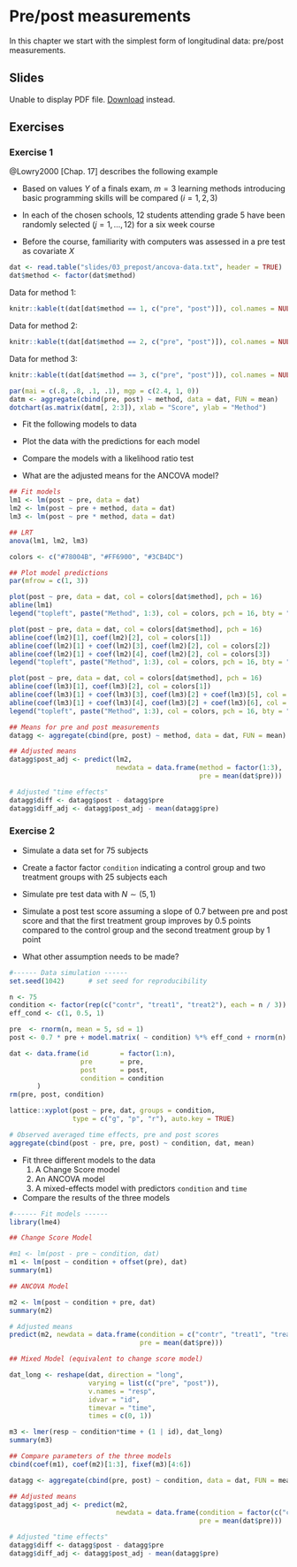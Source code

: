 # Pre/post measurements

In this chapter we start with the simplest form of longitudinal data: pre/post
measurements.

## Slides

```{=html}
<object data="slides/03_prepost/03_prepost.pdf" type="application/pdf" width="100%" height="500px">
  <p>
    Unable to display PDF file. <a href="slides/03_prepost/03_prepost.pdf">Download</a> instead.
  </p>
</object>
```

## Exercises

### Exercise 1 {-}

@Lowry2000[Chap. 17] describes the following example

* Based on values $Y$ of a finals exam, $m = 3$ learning methods introducing
  basic programming skills will be compared ($i = 1, 2, 3$)

* In each of the chosen schools, 12 students attending grade 5 have been
  randomly selected ($j = 1, \dots, 12$) for a six week course

* Before the course, familiarity with computers was assessed in a pre test as
  covariate $X$

```r
dat <- read.table("slides/03_prepost/ancova-data.txt", header = TRUE)
dat$method <- factor(dat$method)
```

Data for method 1:
```r
knitr::kable(t(dat[dat$method == 1, c("pre", "post")]), col.names = NULL)
```

Data for method 2:
```r
knitr::kable(t(dat[dat$method == 2, c("pre", "post")]), col.names = NULL)
```

Data for method 3:
```r
knitr::kable(t(dat[dat$method == 3, c("pre", "post")]), col.names = NULL)
```

```r
par(mai = c(.8, .8, .1, .1), mgp = c(2.4, 1, 0))
datm <- aggregate(cbind(pre, post) ~ method, data = dat, FUN = mean)
dotchart(as.matrix(datm[, 2:3]), xlab = "Score", ylab = "Method")
```

* Fit the following models to data

  \begin{align}
    y_{ij} &= \beta_0 + \beta_1 \cdot x_{ij} + \varepsilon_{ij}\\
    y_{ij} &= \beta_0 + \beta_1 \cdot x_{ij} + \beta_2 \cdot z_{i} + \varepsilon_{ij}\\
    y_{ij} &= \beta_0 + \beta_1 \cdot x_{ij} + \beta_2 \cdot z_{i} +
              \beta_3 \cdot x_{ij} \cdot z_i + \varepsilon_{ij} 
  \end{align}

* Plot the data with the predictions for each model

* Compare the models with a likelihood ratio test

* What are the adjusted means for the ANCOVA model?

```r
## Fit models
lm1 <- lm(post ~ pre, data = dat)
lm2 <- lm(post ~ pre + method, data = dat)
lm3 <- lm(post ~ pre * method, data = dat)

## LRT
anova(lm1, lm2, lm3)

colors <- c("#78004B", "#FF6900", "#3CB4DC")

## Plot model predictions
par(mfrow = c(1, 3))

plot(post ~ pre, data = dat, col = colors[dat$method], pch = 16)
abline(lm1)
legend("topleft", paste("Method", 1:3), col = colors, pch = 16, bty = "n")

plot(post ~ pre, data = dat, col = colors[dat$method], pch = 16)
abline(coef(lm2)[1], coef(lm2)[2], col = colors[1])
abline(coef(lm2)[1] + coef(lm2)[3], coef(lm2)[2], col = colors[2])
abline(coef(lm2)[1] + coef(lm2)[4], coef(lm2)[2], col = colors[3])
legend("topleft", paste("Method", 1:3), col = colors, pch = 16, bty = "n")

plot(post ~ pre, data = dat, col = colors[dat$method], pch = 16)
abline(coef(lm3)[1], coef(lm3)[2], col = colors[1])
abline(coef(lm3)[1] + coef(lm3)[3], coef(lm3)[2] + coef(lm3)[5], col = colors[2])
abline(coef(lm3)[1] + coef(lm3)[4], coef(lm3)[2] + coef(lm3)[6], col = colors[3])
legend("topleft", paste("Method", 1:3), col = colors, pch = 16, bty = "n")

## Means for pre and post measurements
datagg <- aggregate(cbind(pre, post) ~ method, data = dat, FUN = mean)

## Adjusted means
datagg$post_adj <- predict(lm2,
                           newdata = data.frame(method = factor(1:3),
                                                pre = mean(dat$pre)))

# Adjusted "time effects"
datagg$diff <- datagg$post - datagg$pre
datagg$diff_adj <- datagg$post_adj - mean(datagg$pre)
```

### Exercise 2 {-}

* Simulate a data set for 75 subjects

* Create a factor factor `condition` indicating a control group and two
  treatment groups with 25 subjects each

* Simulate pre test data with $N \sim (5, 1)$

* Simulate a post test score assuming a slope of 0.7 between pre and post score
  and that the first treatment group improves by 0.5 points compared to the
  control group and the second treatment group by 1 point

* What other assumption needs to be made?

```r
#------ Data simulation ------
set.seed(1042)      # set seed for reproducibility

n <- 75
condition <- factor(rep(c("contr", "treat1", "treat2"), each = n / 3))
eff_cond <- c(1, 0.5, 1)

pre  <- rnorm(n, mean = 5, sd = 1)
post <- 0.7 * pre + model.matrix( ~ condition) %*% eff_cond + rnorm(n)

dat <- data.frame(id        = factor(1:n),
                  pre       = pre,
                  post      = post,
                  condition = condition
       )
rm(pre, post, condition)

lattice::xyplot(post ~ pre, dat, groups = condition,
                type = c("g", "p", "r"), auto.key = TRUE)

# Observed averaged time effects, pre and post scores
aggregate(cbind(post - pre, pre, post) ~ condition, dat, mean)
```

* Fit three different models to the data
  1. A Change Score model
  2. An ANCOVA model
  3. A mixed-effects model with predictors `condition` and `time`

* Compare the results of the three models

```r
#------ Fit models ------
library(lme4)

## Change Score Model

#m1 <- lm(post - pre ~ condition, dat)
m1 <- lm(post ~ condition + offset(pre), dat)
summary(m1)

## ANCOVA Model

m2 <- lm(post ~ condition + pre, dat)
summary(m2)

# Adjusted means
predict(m2, newdata = data.frame(condition = c("contr", "treat1", "treat2"),
                                 pre = mean(dat$pre)))

## Mixed Model (equivalent to change score model)

dat_long <- reshape(dat, direction = "long",
                    varying = list(c("pre", "post")),
                    v.names = "resp",
                    idvar = "id",
                    timevar = "time",
                    times = c(0, 1))

m3 <- lmer(resp ~ condition*time + (1 | id), dat_long)
summary(m3)

## Compare parameters of the three models
cbind(coef(m1), coef(m2)[1:3], fixef(m3)[4:6])

datagg <- aggregate(cbind(pre, post) ~ condition, data = dat, FUN = mean)

## Adjusted means
datagg$post_adj <- predict(m2,
                           newdata = data.frame(condition = factor(c("contr", "treat1", "treat2")),
                                                pre = mean(dat$pre)))

# Adjusted "time effects"
datagg$diff <- datagg$post - datagg$pre
datagg$diff_adj <- datagg$post_adj - mean(datagg$pre)
```

